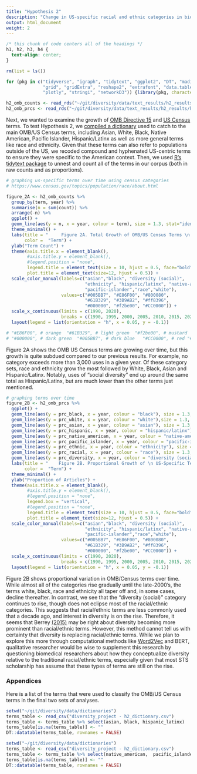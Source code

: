 ```yaml
---
title: "Hypothesis 2"
description: "Change in US-specific racial and ethnic categories in biomedical abstracts from 1990-2020"
output: html_document
weight: 2
---
```


```css
/* this chunk of code centers all of the headings */
h1, h2, h3, h4 {
  text-align: center;
}
```

```r
rm(list = ls())

for (pkg in c("tidyverse", "igraph", "tidytext", "ggplot2", "DT", "maditr",
              "grid", "gridExtra", "reshape2", "extrafont", "data.table",
              "plotly", "stringi", "networkD3")) {library(pkg, character.only = TRUE)}

h2_omb_counts <- read_rds("~/git/diversity/data/text_results/h2_results/h2_all_omb_counts.rds") 
h2_omb_prcs <- read_rds("~/git/diversity/data/text_results/h2_results/h2_all_omb_prcs.rds") 

```

Next, we wanted to examine the growth of <ins>[OMB Directive 15](https://wonder.cdc.gov/wonder/help/populations/bridged-race/Directive15.html)</ins> and <ins>[US Census](https://www.census.gov/topics/population/race/about.html)</ins> terms. To test Hypothesis 2, we [compiled a dictionary](/methods/) used to catch to the main OMB/US Census terms, including Asian, White, Black, Native American, Pacific Islander, Hispanic/Latinx as well as more general terms like race and ethnicity. Given that these terms can also refer to populations outside of the US, we recoded compound and hyphenated US-centric terms to ensure they were specific to the American context. Then, we used <ins>[R's tidytext package](https://www.tidytextmining.com/)</ins> to unnest and count all of the terms in our corpus (both in raw counts and as proportions).

```r

# graphing us-specific terms over time using census categories 
# https://www.census.gov/topics/population/race/about.html

figure_2A <- h2_omb_counts %>% 
  group_by(term, year) %>% 
  summarise(n = sum(count)) %>% 
  arrange(-n) %>% 
  ggplot() + 
  geom_line(aes(y = n, x = year, colour = term), size = 1.3, stat="identity") + 
  theme_minimal() +
  labs(title = "     Figure 2A. Total Growth of OMB/US Census Terms \n in PubMed/MEDLINE Abstracts (1990-2020)",
       color =  "Term") + 
  ylab("Term Count") +
  theme(axis.title.x = element_blank(), 
        #axis.title.y = element_blank(), 
        #legend.position = "none",
        legend.title = element_text(size = 10, hjust = 0.5, face="bold"),
        plot.title = element_text(size=12, hjust = 0.5)) +
  scale_color_manual(labels=c("asian","black", "diversity (social)",
                              "ethnicity", "hispanic/latinx", "native-american",
                              "pacific-islander","race","white"),
                     values=c("#005BB7", "#E86F00", "#800080", 
                              "#61B329", "#3B9AB2", "#ff8396", 
                              "#000000", "#f2be00", "#CC0000")) +
  scale_x_continuous(limits = c(1990, 2020),
                     breaks = c(1990, 1995, 2000, 2005, 2010, 2015, 2020)); ggplotly() %>% 
  layout(legend = list(orientation = "h", x = 0.05, y = -0.1))

# "#E86F00", # orange  "#61B329", # light green  "#f2be00", # mustard  "#800080", # purple
# "#000000", # dark green  "#005BB7", # dark blue   "#CC0000", # red "#ff8396", # pinkish "#3B9AB2" # light blue 
```

Figure 2A shows the OMB US Census terms are growing over time, but this growth is quite subdued compared to our previous results. For example, no category exceeds more than 3,000 uses in a given year. Of these category sets, race and ethnicity grow the most followed by White, Black, Asian and Hispanic/Latinx. Notably, uses of "social diversity" end up around the same total as Hispanic/Latinx, but are much lower than the other terms just mentioned. 

```r
# graphing terms over time 
figure_2B <- h2_omb_prcs %>% 
  ggplot() + 
  geom_line(aes(y = prc_black, x = year, colour = "black"), size = 1.3, stat="identity") +
  geom_line(aes(y = prc_white, x = year, colour = "white"),size = 1.3, stat="identity") +
  geom_line(aes(y = prc_asian, x = year, colour = "asian"), size = 1.3,stat="identity") +
  geom_line(aes(y = prc_hispanic, x = year, colour = "hispanic/latinx"),size = 1.3, stat="identity") +
  geom_line(aes(y = prc_native_american, x = year, colour = "native-american"), size = 1.3,stat="identity") +
  geom_line(aes(y = prc_pacific_islander, x = year, colour = "pacific-islander"), size = 1.3,stat="identity") +
  geom_line(aes(y = prc_ethnic, x = year, colour = "ethnicity"), size = 1.3,stat="identity") +
  geom_line(aes(y = prc_racial, x = year, colour = "race"), size = 1.3, stat="identity") +
  geom_line(aes(y = prc_diversity, x = year, colour = "diversity (social)"), size = 1.3, stat="identity") +
  labs(title = "    Figure 2B. Proportional Growth of \n US-Specific Terms in PubMed/MEDLINE Abstracts (1990-2020)",
       color =  "Term") + 
  theme_minimal() +
  ylab("Proportion of Articles") +
  theme(axis.title.x = element_blank(), 
        #axis.title.y = element_blank(), 
        #legend.position = "none",
        legend.box = "vertical", 
        #legend.position = "none",
        legend.title = element_text(size = 10, hjust = 0.5, face="bold"),
        plot.title = element_text(size=12, hjust = 0.5)) +
  scale_color_manual(labels=c("asian","black", "diversity (social)",
                              "ethnicity", "hispanic/latinx", "native-american",
                              "pacific-islander","race","white"),
                     values=c("#005BB7", "#E86F00", "#800080", 
                              "#61B329", "#3B9AB2", "#ff8396", 
                              "#000000", "#f2be00", "#CC0000")) +
  scale_x_continuous(limits = c(1990, 2020),
                     breaks = c(1990, 1995, 2000, 2005, 2010, 2015, 2020)); ggplotly() %>% 
  layout(legend = list(orientation = "h", x = 0.05, y = -0.1))
```

Figure 2B shows proportional variation in OMB/Census terms over time. While almost all of the categories rise gradually until the late-2000's, the terms white, black, race and ethnicity all taper off and, in some cases, decline thereafter. In contrast, we see that the "diversity (social)" category continues to rise, though does not eclipse most of the racial/ethnic categories. This suggests that racial/ethnic terms are less commonly used that a decade ago, and interest in diversity is on the rise. Therefore, it seems that Berrey <ins>[(2015)](https://press.uchicago.edu/ucp/books/book/chicago/E/bo19910067.html)</ins> may be right about diversity becoming more prominent than racial/ethnic terms. However, this method cannot tell us with certainty that diversity is replacing racial/ethnic terms. While we plan to explore this more through computational methods like <ins>[Word2Vec](https://github.com/brandonleekramer/diversity/blob/master/src/04_word_embeddings/04_eda_word2vec.ipynb)</ins> and BERT, qualitative researcher would be wise to supplement this research by questioning biomedical researchers about how they conceptualize diversity relative to the traditional racial/ethnic terms, especially given that most STS scholarship has assume that these types of terms are still on the rise.

### Appendices 

Here is a list of the terms that were used to classify the OMB/US Census terms in the final two sets of analyses.

```r
setwd("~/git/diversity/data/dictionaries")
terms_table <- read_csv("diversity_project - h2_dictionary.csv") 
terms_table <- terms_table %>% select(asian, black, hispanic_latinx)
terms_table[is.na(terms_table)] <- ""
DT::datatable(terms_table, rownames = FALSE)
```
```r
setwd("~/git/diversity/data/dictionaries")
terms_table <- read_csv("diversity_project - h2_dictionary.csv") 
terms_table <- terms_table %>% select(native_american,	pacific_islander,white)
terms_table[is.na(terms_table)] <- ""
DT::datatable(terms_table, rownames = FALSE)
```

